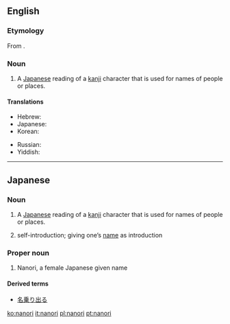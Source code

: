 ==English==
{{wikipedia}}

===Etymology===
From {{etyl|ja}} {{term|名乗り|tr=なのり, nanori|lang=ja|sc=Jpan}}.

===Noun===
{{en-noun|-}}

# {{linguistics}} A [[Japanese]] reading of a [[kanji]] character that is used for names of people or places.

====Translations====
{{trans-top|Japanese kanji readings for names}}
* Hebrew: {{t|he|נאנורי|sc=Hebr}}
* Japanese: {{t-|ja|名乗り|tr=なのり, nanori}}
* Korean: {{t|ko|나노리|tr=nanori|sc=Hang}}
{{trans-mid}}
* Russian: {{t|ru|нанори|tr=nanóri}}
* Yiddish: {{t|yi|נאנאָרי|sc=Hebr}}
{{trans-bottom}}

----

==Japanese==
{{wikipedia|lang=ja|名乗り}}

===Noun===
{{ja-noun|r|hira=なのり|kanji=名乗り}}

# {{linguistics|lang=ja|skey=なのり}} A [[Japanese]] reading of a [[kanji]] character that is used for names of people or places.
# self-introduction; giving one’s [[name]] as introduction

===Proper noun===
{{ja-pos|r|proper|hira=なのり|kanji=奈乃李}}

# Nanori, a female Japanese given name

====Derived terms====
* [[名乗り出る]]

[[ko:nanori]]
[[it:nanori]]
[[pl:nanori]]
[[pt:nanori]]